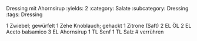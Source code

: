 Dressing mit Ahornsirup
:yields: 2
:category: Salate
:subcategory: Dressing
:tags: Dressing

1 Zwiebel; gewürfelt
1 Zehe Knoblauch; gehackt
1 Zitrone (Saft)
2 EL ÖL
2 EL Aceto balsamico
3 EL Ahornsirup
1 TL Senf
1 TL Salz
# verrühren

